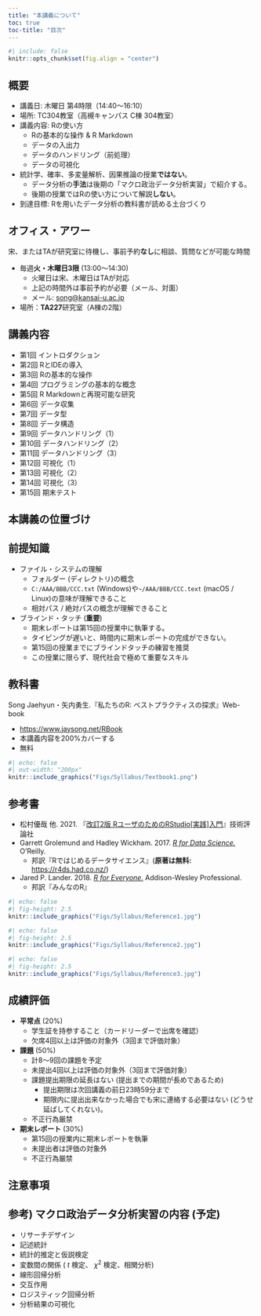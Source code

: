 ```yaml
---
title: "本講義について"
toc: true
toc-title: "目次"
---
```


```r
#| include: false
knitr::opts_chunk$set(fig.align = "center")
```

## 概要

* 講義日: 木曜日 第4時限（14:40～16:10）
* 場所: TC304教室（高槻キャンパス C棟 304教室）
* 講義内容: Rの使い方
   * Rの基本的な操作 & R Markdown
   * データの入出力
   * データのハンドリング（前処理）
   * データの可視化
* 統計学、確率、多変量解析、因果推論の授業**ではない**。
   * データ分析の**手法**は後期の「マクロ政治データ分析実習」で紹介する。
   * 後期の授業ではRの使い方について解説**しない**。
* 到達目標: Rを用いたデータ分析の教科書が読める土台づくり

## オフィス・アワー

宋、またはTAが研究室に待機し、事前予約**なし**に相談、質問などが可能な時間

* 毎週**火・木曜日3限** (13:00〜14:30)
   * 火曜日は宋、木曜日はTAが対応
   * 上記の時間外は事前予約が必要（メール、対面）
   * メール: <song@kansai-u.ac.jp>
* 場所：**TA227**研究室（A棟の2階）

## 講義内容

* 第1回 イントロダクション
* 第2回 RとIDEの導入
* 第3回 Rの基本的な操作
* 第4回 プログラミングの基本的な概念
* 第5回 R Markdownと再現可能な研究
* 第6回 データ収集
* 第7回 データ型
* 第8回 データ構造
* 第9回 データハンドリング（1）
* 第10回 データハンドリング（2）
* 第11回 データハンドリング（3）
* 第12回 可視化（1）
* 第13回 可視化（2）
* 第14回 可視化（3）
* 第15回 期末テスト

## 本講義の位置づけ

## 前提知識

* ファイル・システムの理解
   * フォルダー (ディレクトリ)の概念
   * `C:/AAA/BBB/CCC.txt` (Windows)や`~/AAA/BBB/CCC.text` (macOS / Linux)の意味が理解できること
   * 相対パス / 絶対パスの概念が理解できること
* ブラインド・タッチ (**重要**)
   * 期末レポートは第15回の授業中に執筆する。
   * タイピングが遅いと、時間内に期末レポートの完成ができない。
   * 第15回の授業までにブラインドタッチの練習を推奨
   * この授業に限らず、現代社会で極めて重要なスキル

## 教科書

Song Jaehyun・矢内勇生.『私たちのR: ベストプラクティスの探求』Web-book

* <https://www.jaysong.net/RBook>
* 本講義内容を200%カバーする
* 無料

```r
#| echo: false
#| out-width: "200px"
knitr::include_graphics("Figs/Syllabus/Textbook1.png")
```


## 参考書

* 松村優哉 他. 2021. 『[改訂2版 RユーザのためのRStudio[実践]入門](https://www.amazon.co.jp/dp/4297121700/)』技術評論社
* Garrett Grolemund and Hadley Wickham. 2017. [*R for Data Science.*](https://r4ds.had.co.nz) O'Reilly.
   * 邦訳『Rではじめるデータサイエンス』(**原著は無料:** <https://r4ds.had.co.nz/>)
* Jared P. Lander. 2018. [*R for Everyone.*](https://www.amazon.co.jp/dp/4839962154) Addison-Wesley Professional. 
   * 邦訳『みんなのR』

::: {layout-ncol=3}
```r
#| echo: false
#| fig-height: 2.5
knitr::include_graphics("Figs/Syllabus/Reference1.jpg")
```

```r
#| echo: false
#| fig-height: 2.5
knitr::include_graphics("Figs/Syllabus/Reference2.jpg")
```

```r
#| echo: false
#| fig-height: 2.5
knitr::include_graphics("Figs/Syllabus/Reference3.jpg")
```
:::



## 成績評価

* **平常点** (20%)
   * 学生証を持参すること（カードリーダーで出席を確認）
   * 欠席4回以上は評価の対象外（3回まで評価対象）
* **課題** (50%)
   * 計8〜9回の課題を予定
   * 未提出4回以上は評価の対象外（3回まで評価対象）
   * 課題提出期限の延長はない (提出までの期間が長めであるため)
      * 提出期限は次回講義の前日23時59分まで
      * 期限内に提出出来なかった場合でも宋に連絡する必要はない (どうせ延ばしてくれない)。
   * 不正行為厳禁
* **期末レポート** (30%)
   * 第15回の授業内に期末レポートを執筆
   * 未提出者は評価の対象外
   * 不正行為厳禁

## 注意事項

## 参考) マクロ政治データ分析実習の内容 (予定)

* リサーチデザイン
* 記述統計
* 統計的推定と仮説検定
* 変数間の関係 ( $t$ 検定、 $\chi^2$ 検定、相関分析)
* 線形回帰分析
* 交互作用
* ロジスティック回帰分析
* 分析結果の可視化
